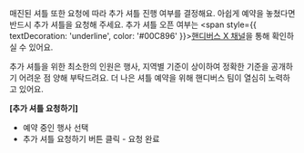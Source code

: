 매진된 셔틀 또한 요청에 따라 추가 셔틀 진행 여부를 결정해요. 아쉽게 예약을 놓쳤다면 반드시 추가 셔틀을 요청해 주세요. 추가 셔틀 오픈 여부는 <span style={{ textDecoration: 'underline', color: '#00C896' }}>[핸디버스 X 채널](https://x.com/Handy_Bus)</span>을 통해 확인하실 수 있어요.

추가 셔틀을 위한 최소한의 인원은 행사, 지역별 기준이 상이하여 정확한 기준을 공개하기 어려운 점 양해 부탁드려요. 더 나은 셔틀 예약을 위해 핸디버스 팀이 열심히 노력하고 있어요.

**[추가 셔틀 요청하기]**

- 예약 중인 행사 선택
- 추가 셔틀 요청하기 버튼 클릭 - 요청 완료
